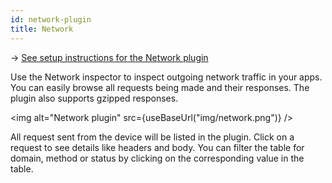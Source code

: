 ```yaml
---
id: network-plugin
title: Network
---
```


→ [See setup instructions for the Network plugin](../setup/network-plugin)

Use the Network inspector to inspect outgoing network traffic in your apps. You can easily browse all requests being made and their responses. The plugin also supports gzipped responses.

<img alt="Network plugin" src={useBaseUrl("img/network.png")} />

All request sent from the device will be listed in the plugin. Click on a request to see details like headers and body. You can filter the table for domain, method or status by clicking on the corresponding value in the table.
